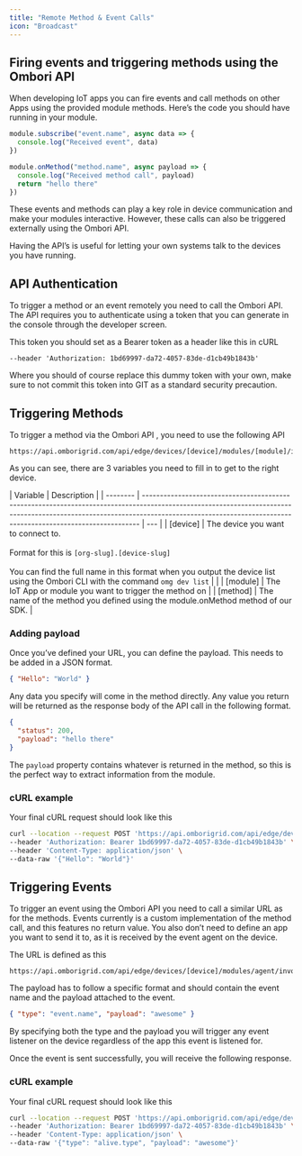 ```yaml
---
title: "Remote Method & Event Calls"
icon: "Broadcast"
---
```


## Firing events and triggering methods using the Ombori API

When developing IoT apps you can fire events and call methods on other Apps using the provided module methods. Here’s the code you should have running in your module.

```javascript
module.subscribe("event.name", async data => {
  console.log("Received event", data)
})

module.onMethod("method.name", async payload => {
  console.log("Received method call", payload)
  return "hello there"
})
```

These events and methods can play a key role in device communication and make your modules interactive. However, these calls can also be triggered externally using the Ombori API.

Having the API’s is useful for letting your own systems talk to the devices you have running.

## API Authentication

To trigger a method or an event remotely you need to call the Ombori API. The API requires you to authenticate using a token that you can generate in the console through the developer screen.

This token you should set as a Bearer token as a header like this in cURL

```
--header 'Authorization: 1bd69997-da72-4057-83de-d1cb49b1843b'
```

Where you should of course replace this dummy token with your own, make sure to not commit this token into GIT as a standard security precaution.

## Triggering Methods

To trigger a method via the Ombori API , you need to use the following API

```
https://api.omborigrid.com/api/edge/devices/[device]/modules/[module]/invoke/[method]
```

As you can see, there are 3 variables you need to fill in to get to the right device.

| Variable | Description                                                                                                                                                                                                                               |
| -------- | ----------------------------------------------------------------------------------------------------------------------------------------------------------------------------------------------------------------------------------------- | --- |
| [device] | The device you want to connect to. <br /><br /> Format for this is `[org-slug].[device-slug]` <br /><br /> You can find the full name in this format when you output the device list using the Ombori CLI with the command `omg dev list` |     |
| [module] | The IoT App or module you want to trigger the method on                                                                                                                                                                                   |
| [method] | The name of the method you defined using the module.onMethod method of our SDK.                                                                                                                                                           |

### Adding payload

Once you’ve defined your URL, you can define the payload. This needs to be added in a JSON format.

```json
{ "Hello": "World" }
```

Any data you specify will come in the method directly. Any value you return will be returned as the response body of the API call in the following format.

```json
{
  "status": 200,
  "payload": "hello there"
}
```

The `payload` property contains whatever is returned in the method, so this is the perfect way to extract information from the module.

### cURL example

Your final cURL request should look like this

```bash
curl --location --request POST 'https://api.omborigrid.com/api/edge/devices/[device]/modules/[module]/invoke/[method]' \
--header 'Authorization: Bearer 1bd69997-da72-4057-83de-d1cb49b1843b' \
--header 'Content-Type: application/json' \
--data-raw '{"Hello": "World"}'
```

## Triggering Events

To trigger an event using the Ombori API you need to call a similar URL as for the methods. Events currently is a custom implementation of the method call, and this features no return value. You also don’t need to define an app you want to send it to, as it is received by the event agent on the device.

The URL is defined as this

```
https://api.omborigrid.com/api/edge/devices/[device]/modules/agent/invoke/broadcast
```

The payload has to follow a specific format and should contain the event name and the payload attached to the event.

```json
{ "type": "event.name", "payload": "awesome" }
```

By specifying both the type and the payload you will trigger any event listener on the device regardless of the app this event is listened for.

Once the event is sent successfully, you will receive the following response.

### cURL example

Your final cURL request should look like this

```bash
curl --location --request POST 'https://api.omborigrid.com/api/edge/devices/[device]/modules/agent/invoke/broadcast' \
--header 'Authorization: Bearer 1bd69997-da72-4057-83de-d1cb49b1843b' \
--header 'Content-Type: application/json' \
--data-raw '{"type": "alive.type", "payload": "awesome"}'
```
